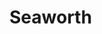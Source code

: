 
# Seaworth
<ProjectDetails
  floatRight
  region="Stormlands"
  house="House Seaworth"
  type="Keep"
  status="Completed"
  warp="/warp seaworth"
  projectLead="AttackOnMars, xkrillen43x"
  dateStarted="2014-10-01T07:00:00+00:00"
  dateCompleted="2014-10-01T07:00:00+00:00"
/>
